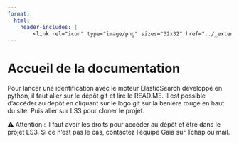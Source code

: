 ```yaml
---
format:
  html:
    header-includes: |
        <link rel="icon" type="image/png" sizes="32x32" href="../_extensions/InseeFrLab/onyxia/favicon-32x32.png">
---
```


# Accueil de la documentation

Pour lancer une identification avec le moteur ElasticSearch développé en python, il faut aller sur le dépôt git et lire le READ.ME. Il est possible d'accéder au dépôt en cliquant sur le logo git sur la banière rouge en haut du site. Puis aller sur LS3 pour cloner le projet.

⚠️ Attention : il faut avoir les droits pour accéder au dépôt et être dans le projet LS3. Si ce n'est pas le cas, contactez l'équipe Gaïa sur Tchap ou mail.

